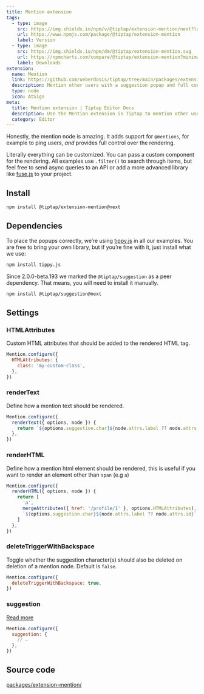 ```yaml
---
title: Mention extension
tags:
  - type: image
    src: https://img.shields.io/npm/v/@tiptap/extension-mention/next?label=version
    url: https://www.npmjs.com/package/@tiptap/extension-mention
    label: Version
  - type: image
    src: https://img.shields.io/npm/dm/@tiptap/extension-mention.svg
    url: https://npmcharts.com/compare/@tiptap/extension-mention?minimal=true
    label: Downloads
extension:
  name: Mention
  link: https://github.com/ueberdosis/tiptap/tree/main/packages/extension-mention
  description: Mention other users with a suggestion popup and full control over the rendering.
  type: node
  icon: AtSign
meta:
  title: Mention extension | Tiptap Editor Docs
  description: Use the Mention extension in Tiptap to mention other users with a suggestion popup. Learn more in our docs!
  category: Editor
---
```



Honestly, the mention node is amazing. It adds support for `@mentions`, for example to ping users, _and_ provides full control over the rendering.

Literally everything can be customized. You can pass a custom component for the rendering. All examples use `.filter()` to search through items, but feel free to send async queries to an API or add a more advanced library like [fuse.js](https://fusejs.io/) to your project.

<CodeDemo path="/Nodes/Mention" />

## Install

```bash
npm install @tiptap/extension-mention@next
```

## Dependencies

To place the popups correctly, we’re using [tippy.js](https://atomiks.github.io/tippyjs/) in all our examples. You are free to bring your own library, but if you’re fine with it, just install what we use:

```bash
npm install tippy.js
```

Since 2.0.0-beta.193 we marked the `@tiptap/suggestion` as a peer dependency. That means, you will need to install it manually.

```bash
npm install @tiptap/suggestion@next
```

## Settings

### HTMLAttributes

Custom HTML attributes that should be added to the rendered HTML tag.

```js
Mention.configure({
  HTMLAttributes: {
    class: 'my-custom-class',
  },
})
```

### renderText

Define how a mention text should be rendered.

```js
Mention.configure({
  renderText({ options, node }) {
    return `${options.suggestion.char}${node.attrs.label ?? node.attrs.id}`
  },
})
```

### renderHTML

Define how a mention html element should be rendered, this is useful if you want to render an element other than `span` (e.g `a`)

```js
Mention.configure({
  renderHTML({ options, node }) {
    return [
      'a',
      mergeAttributes({ href: '/profile/1' }, options.HTMLAttributes),
      `${options.suggestion.char}${node.attrs.label ?? node.attrs.id}`,
    ]
  },
})
```

### deleteTriggerWithBackspace

Toggle whether the suggestion character(s) should also be deleted on deletion of a mention node. Default is `false`.

```js
Mention.configure({
  deleteTriggerWithBackspace: true,
})
```

### suggestion

[Read more](/editor/api/utilities/suggestion)

```js
Mention.configure({
  suggestion: {
    // …
  },
})
```

## Source code

[packages/extension-mention/](https://github.com/ueberdosis/tiptap/blob/main/packages/extension-mention/)
